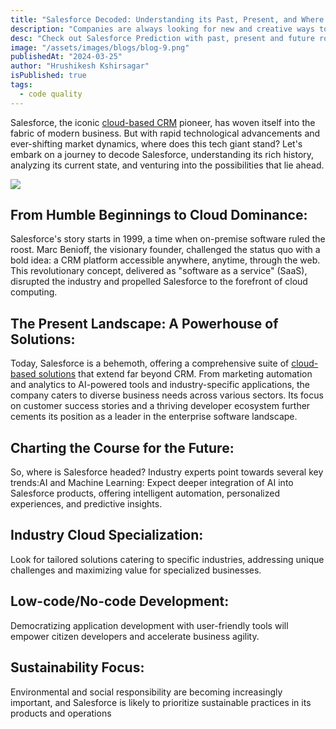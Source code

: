 ```yaml
---
title: "Salesforce Decoded: Understanding its Past, Present, and Where it's Headed"
description: "Companies are always looking for new and creative ways to simplify their processes because, in the fast-paced world of contemporary business, productivity is essential to success. In terms of corporate efficiency, CloudPrism is one such game-changer. This thorough manual will show you how CloudPrism solutions improve business operations and open the door to even greater productivity and efficiency."
desc: "Check out Salesforce Prediction with past, present and future roadmap and how it is helping businesses to achieve their goal."
image: "/assets/images/blogs/blog-9.png"
publishedAt: "2024-03-25"
author: "Hrushikesh Kshirsagar"
isPublished: true
tags:
  - code quality
---
```


Salesforce, the iconic [cloud-based CRM](https://www.cloudprism.in) pioneer, has woven itself into the fabric of modern business. But with rapid technological advancements and ever-shifting market dynamics, where does this tech giant stand? Let's embark on a journey to decode Salesforce, understanding its rich history, analyzing its current state, and venturing into the possibilities that lie ahead.

<Image src="/assets/images/blogs/blog-10.png" />

## From Humble Beginnings to Cloud Dominance:

Salesforce's story starts in 1999, a time when on-premise software ruled the roost. Marc Benioff, the visionary founder, challenged the status quo with a bold idea: a CRM platform accessible anywhere, anytime, through the web. This revolutionary concept, delivered as "software as a service" (SaaS), disrupted the industry and propelled Salesforce to the forefront of cloud computing.

## The Present Landscape: A Powerhouse of Solutions:

Today, Salesforce is a behemoth, offering a comprehensive suite of [cloud-based solutions](https://www.cloudprism.in) that extend far beyond CRM. From marketing automation and analytics to AI-powered tools and industry-specific applications, the company caters to diverse business needs across various sectors. Its focus on customer success stories and a thriving developer ecosystem further cements its position as a leader in the enterprise software landscape.

## Charting the Course for the Future:

So, where is Salesforce headed? Industry experts point towards several key trends:AI and Machine Learning: Expect deeper integration of AI into Salesforce products, offering intelligent automation, personalized experiences, and predictive insights.

## Industry Cloud Specialization:

Look for tailored solutions catering to specific industries, addressing unique challenges and maximizing value for specialized businesses.

## Low-code/No-code Development:

Democratizing application development with user-friendly tools will empower citizen developers and accelerate business agility.

## Sustainability Focus:

Environmental and social responsibility are becoming increasingly important, and Salesforce is likely to prioritize sustainable practices in its products and operations
